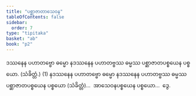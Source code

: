 ```yaml
---
title: "ပစ္ဆာဇာတာသေဝန"
tableOfContents: false
sidebar:
  order: 7
type: "tipitaka"
basket: "ab"
book: "p2"
---
```



<DynamicBreadcrumb />

<Division number="22" book="p2" e="ch" v="38" p="567">

<Paragraph number="4109" book="p2">
ဒဿနေန ပဟာတဗ္ဗော ဓမ္မော နဒဿနေန ပဟာတဗ္ဗဿ ဓမ္မဿ ပစ္ဆာဇာတပစ္စယေန ပစ္စယော. (သံခိတ္တံ.) (1)
</Paragraph>

<Paragraph number="4110" book="p2">
နဒဿနေန ပဟာတဗ္ဗော ဓမ္မော နဒဿနေန ပဟာတဗ္ဗဿ ဓမ္မဿ ပစ္ဆာဇာတပစ္စယေန ပစ္စယော (သံခိတ္တံ)…  အာသေဝနပစ္စယေန ပစ္စယော…  ဒွေ.
</Paragraph>
</Division>